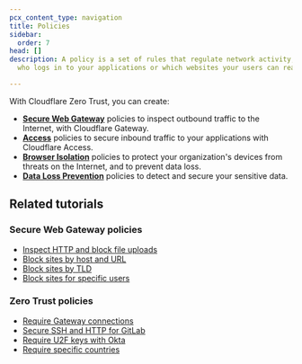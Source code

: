 ```yaml
---
pcx_content_type: navigation
title: Policies
sidebar:
  order: 7
head: []
description: A policy is a set of rules that regulate network activity, such as
  who logs in to your applications or which websites your users can reach.

---
```



With Cloudflare Zero Trust, you can create:

* [**Secure Web Gateway**](/cloudflare-one/policies/gateway/) policies to inspect outbound traffic to the Internet, with <GlossaryTooltip term="Cloudflare Gateway">Cloudflare Gateway</GlossaryTooltip>.
* [**Access**](/cloudflare-one/policies/access/) policies to secure inbound traffic to your applications with <GlossaryTooltip term="Cloudflare Access">Cloudflare Access</GlossaryTooltip>.
* [**Browser Isolation**](/cloudflare-one/policies/browser-isolation/) policies to protect your organization's devices from threats on the Internet, and to prevent data loss.
* [**Data Loss Prevention**](/cloudflare-one/policies/data-loss-prevention/) policies to detect and secure your sensitive data.

## Related tutorials

### Secure Web Gateway policies

* [Inspect HTTP and block file uploads](/cloudflare-one/policies/gateway/http-policies/common-policies/#block-google-drive-uploads)
* [Block sites by host and URL](/cloudflare-one/policies/gateway/http-policies/common-policies/#block-sites)
* [Block sites by TLD](/cloudflare-one/policies/gateway/dns-policies/common-policies/#block-top-level-domains)
* [Block sites for specific users](/cloudflare-one/policies/gateway/http-policies/common-policies/#check-user-identity)

### Zero Trust policies

* [Require Gateway connections](/cloudflare-one/identity/devices/)
* [Secure SSH and HTTP for GitLab](/cloudflare-one/tutorials/gitlab/)
* [Require U2F keys with Okta](/cloudflare-one/tutorials/okta-u2f/)
* [Require specific countries](/cloudflare-one/identity/users/groups/)

